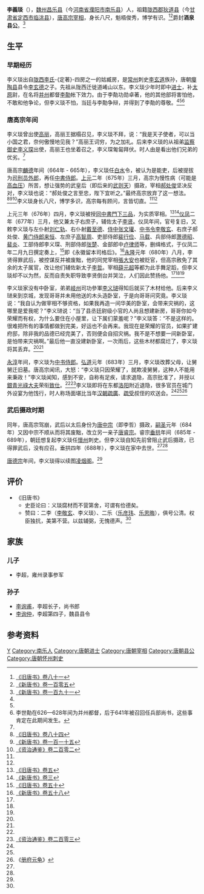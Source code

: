 '''李義琰'''（{{bd|？||688年||catIdx=L李}}），[[魏州|魏州]][[昌乐县_(北魏)|昌乐县]]（今[[河南省|河南省]][[濮阳市|濮阳市]][[南乐县|南乐县]]）人，祖籍[[陇西郡|陇西郡]][[狄道县|狄道县]]（今[[甘肃省|甘肃省]][[定西市|定西市]][[临洮县|临洮县]]），[[唐高宗|唐高宗]][[宰相|宰相]]，身长八尺，魁梧俊秀，博学有识。<ref name=BT81>[[:s:旧唐书/卷81|《旧唐书》卷八十一]]</ref><ref name=NBT105>[[:s:新唐书/卷105|《新唐书》卷一百零五]]</ref>爵封'''酒泉县公'''。<ref name=NBT191>[[:s:新唐书/卷191|《新唐书》卷一百九十一]]</ref>

== 生平 ==
=== 早期经历 ===
李义琰出自[[陇西李氏|陇西李氏]]-{定著}-四房之一的姑臧房，是[[常州|常州]]刺史[[李玄道|李玄道]]族孙，唐朝[[癭陶县|癭陶县]]县令[[李玄德|李玄德]]之子。先祖从陇西迁徙道崤山以东。李义琰少年时即中[[进士|进士]]，补[[太原|太原]]尉，在名将[[并州|并州]]都督[[李勣|李勣]]帐下效力。由于李勣功勋卓著，他的其他部将害怕他，不敢和他争论，但李义琰不怕，当廷与李勣争辩，并得到了李勣的尊敬。<ref name=BT81/><ref name=NBT105/><ref>李世勣在626—628年间为并州都督，后于641年被召回任兵部尚书，这些事肯定在此期间发生。</ref>

=== 唐高宗年间 ===
李义琰曾出使[[高句丽|高丽]]，高丽王据榻召见，李义琰不拜，说：“我是天子使者，可以当小国之君，奈何傲慢地见我？”高丽王词穷，为之加礼。后来李义琰的从祖弟[[监察御史|监察御史]][[李义琛|李义琛]]出使，高丽王也坐着召之，李义琛匍匐拜伏。时人由是看出他们兄弟的优劣。<ref name=NBT105/>

唐高宗[[麟德|麟德]]年间（664年 - 665年），李义琰任[[白水|白水]]令，被认为是能吏，后被提拔为[[司刑员外郎|司刑员外郎]]，再任[[中書侍郎|中書侍郎]]。[[上元_(唐高宗)|上元]]二年（675年）三月，高宗为慢性病（可能是[[高血压|高血压]]）所苦，想让强势的武皇后（即后来的[[武则天|武则天]]）摄政，宰相[[郝处俊|郝处俊]]坚决反对，李义琰也说：“郝处俊之言至忠，陛下宜听之。”最终高宗放弃了这一想法。<ref>[[:s:旧唐书/卷084|《旧唐书》卷八十四]]</ref><ref>[[:s:新唐书/卷115|《新唐书》卷一百一十五]]</ref><ref name=ZZTJ202>[[:s:资治通鉴/卷202|《资治通鉴》卷二百零二]]</ref>李义琰身长八尺，博学多识，高宗每有顾问，言皆切直。<ref name=BT81/><ref name=NBT105/>

上元三年（676年）四月，李义琰被授[[同中書門下三品|同中書門下三品]]，为实质宰相。<ref>[[:s:旧唐书/卷005|《旧唐书》卷五]]</ref><ref name=NBT3>[[:s:新唐书/卷003|《新唐书》卷三]]</ref>[[仪凤|仪凤]]二年（677年）三月，他又兼太子右庶子，辅佐太子[[章怀太子|李贤]]。仪凤年间，官号复旧，又敕李义琰与左仆射[[刘仁轨|刘仁轨]]、右仆射[[戴至德|戴至德]]、[[侍中|侍中]][[张文瓘|张文瓘]]、[[中书令|中书令]][[李敬玄|李敬玄]]、右庶子郝处俊、[[黄门侍郎|黄门侍郎]][[来恒|来恒]]、左庶子[[高智周|高智周]]、吏部侍郎[[裴行俭|裴行俭]]、[[马载|马载]]、兵部侍郎[[萧德昭|萧德昭]]、[[裴炎|裴炎]]、工部侍郎李义琛、刑部侍郎[[张楚|张楚]]、金部郎中[[卢律师|卢律师]]等，删缉格式，于仪凤二年二月九日撰定奏上，<ref>[[:s:旧唐书/卷050|《旧唐书》卷五十]]</ref>即《永徽留本司格后》。<ref>[[:s:新唐书/卷058|《新唐书》卷五十八]]</ref>[[永隆_(唐朝)|永隆]]元年（680年）八月，李贤得罪武后，被控谋反并被废黜，他的同党宰相[[張大安|張大安]]也被贬官，但高宗赦免了其余的太子属官，改让他们辅佐新太子[[唐中宗|李哲]]。宰相[[薛元超|薛元超]]等都为此手舞足蹈，但李义琰却不以为然，反而自责失职导致李贤倒台并哭泣，人们因此赞扬他。<ref name=BT81/><ref name=NBT105/><ref name=ZZTJ202/>

李义琰家没有中卧室，弟弟[[岐州|岐州]]司功參軍[[李义琎|李义琎]]得知后就买了木材给他。后来李义琎来到京城，发现哥哥并未用他送的木头造卧室，于是向哥哥问究竟。李义琰说：“我自认为做宰相不够资格，如果我再造一间华美的卧室，会带来灾祸的，这哪里是爱我呢？”李义琎说：“当了县丞廷尉级小官的人尚且想建新房，哥哥你如今荣耀而有权，为什么要住在小屋里，让下属们蒙羞呢？”李义琰答：“不是这样的。很难把所有的事情都做到完美，好运也不会再来。我现在是荣耀的官员，如果扩建府邸，除非我的品德已经完美了，否则便会自招灾祸。我不是不想要一间新卧室，是怕带来灾祸啊。”最后他一直没建新卧室，一次雨后，这些木材都腐烂了，李义琰将其丢弃。<ref name=BT81/><ref name=NBT105/>

[[永淳|永淳]]年间，李义琰为[[中书侍郎|中书侍郎]]。[[弘道|弘道]]元年（683年）三月，李义琰改葬父母，让舅舅迁旧墓。唐高宗闻讯，大怒：“李义琰只因荣耀了，就欺凌舅舅，这种人不能用来秉政！”李义琰闻知，感到不安，自称有足疾，请求退隐，高宗批准了，并授以[[銀青光祿大夫|銀青光祿大夫]]荣衔[[致仕|致仕]]。<ref name=NBT3/><ref>[[:s:资治通鉴/卷203|《资治通鉴》卷二百零三]]</ref>李义琰即将在东都[[洛阳|洛阳]]附近退隐，很多官员在城门外设宴为他饯行，时人称场面堪比当年[[汉朝|汉朝]][[疏廣|疏廣]]、[[疏受|疏受]]叔侄的欢送会。<ref name=BT81/><ref name=NBT105/><ref>《[[册府元龟|册府元龟]]》</ref>

=== 武后摄政时期 ===
同年，唐高宗驾崩，武后以太后身份为[[唐中宗|唐中宗]]（即李哲）摄政，[[嗣圣|嗣圣]]元年（684年）又因中宗不顺从而将其废黜，改立另一亲子[[唐睿宗|唐睿宗]]。睿宗[[垂拱|垂拱]]年间（685年 - 689年），朝廷想复起李义琰任[[懷州|懷州]]刺史。但李义琰自知先前曾阻止武后摄政，已得罪武后，没有应召。垂拱四年（688年），李义琰在家中去世。<ref name=BT81/><ref name=NBT105/>

[[唐德宗|唐德宗]]年间，李义琰得以续图[[凌烟阁|凌烟阁]]。<ref name=NBT191/>

== 评价 ==
*《旧唐书》
**史臣论曰：义琰腐材而不营第舍，可谓有俭德矣。
**赞曰：二李（[[李敬玄|李敬玄]]、李义琰）、二乐（[[乐彦玮|乐彦玮]]、[[乐思晦|乐思晦]]），俱号公清。权臣独抗，美第不营。以兹辅弼，无愧德声。<ref name=BT81/>

== 家族 ==
{{main|陇西李氏世系图}}

===儿子===
*李超，雍州录事参军

===孙子===
*[[李询甫|李询甫]]，李超长子，尚书郎
*[[李询仲|李询仲]]，李超第四子，魏县县令

== 参考资料 ==
{{reflist}}

{{Authority control}}

{{DEFAULTSORT:L}}
[[Category:陇西李氏|Y]]
[[Category:南乐人|Category:南乐人]]
[[Category:唐朝进士|Category:唐朝进士]]
[[Category:唐朝宰相|Category:唐朝宰相]]
[[Category:唐朝县公|Category:唐朝县公]]
[[Category:唐朝怀州刺史|Category:唐朝怀州刺史]]